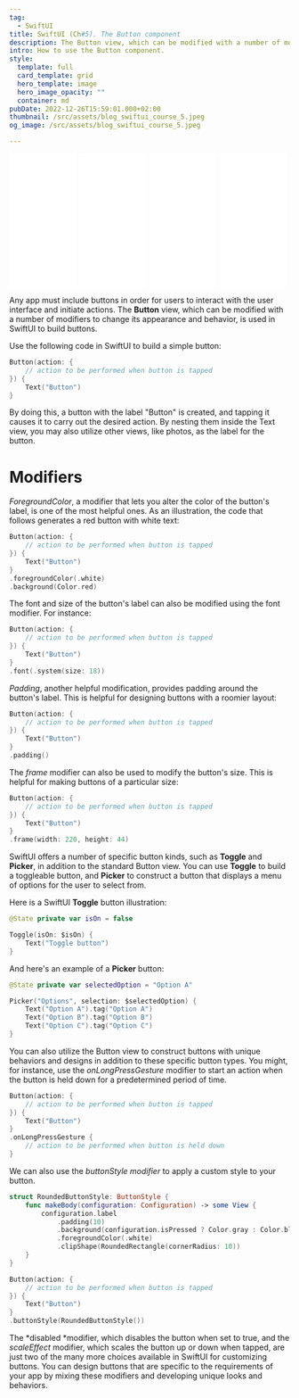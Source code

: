 ```yaml
---
tag:
  - SwiftUI
title: SwiftUI (Ch#5). The Button component
description: The Button view, which can be modified with a number of modifiers to change its appearance and behavior, is used in SwiftUI to build buttons.
intro: How to use the Button component.
style:
  template: full
  card_template: grid
  hero_template: image
  hero_image_opacity: ""
  container: md
pubDate: 2022-12-26T15:59:01.000+02:00
thumbnail: /src/assets/blog_swiftui_course_5.jpeg
og_image: /src/assets/blog_swiftui_course_5.jpeg

---
```



<div style="display: flex; flex-direction: row; justify-content: space-around;">
<div style="width: 25%; align-items: center;">
<iframe sandbox="allow-popups allow-scripts allow-modals allow-forms allow-same-origin" style="width:120px;height:240px;" marginwidth="0" marginheight="0" scrolling="no" frameborder="0" src="//ws-na.amazon-adsystem.com/widgets/q?ServiceVersion=20070822&OneJS=1&Operation=GetAdHtml&MarketPlace=US&source=ss&ref=as_ss_li_til&ad_type=product_link&tracking_id=developerbl0a-20&language=es_US&marketplace=amazon&region=US&placement=B0BT5SF8X4&asins=B0BT5SF8X4&linkId=597323fe71c7a3da9a954f100c078b2e&show_border=true&link_opens_in_new_window=true"></iframe>
</div>
<div style="width: 25%; align-items: center;">
<iframe sandbox="allow-popups allow-scripts allow-modals allow-forms allow-same-origin" style="width:120px;height:240px;" marginwidth="0" marginheight="0" scrolling="no" frameborder="0" src="//ws-na.amazon-adsystem.com/widgets/q?ServiceVersion=20070822&OneJS=1&Operation=GetAdHtml&MarketPlace=US&source=ss&ref=as_ss_li_til&ad_type=product_link&tracking_id=developerbl0a-20&language=es_US&marketplace=amazon&region=US&placement=B0BP9KCGPT&asins=B0BP9KCGPT&linkId=15026801f4a89aa8f77b45dcf93adf3c&show_border=true&link_opens_in_new_window=true"></iframe>
</div>
<div style="width: 25%; align-items: center;">
<iframe sandbox="allow-popups allow-scripts allow-modals allow-forms allow-same-origin" style="width:120px;height:240px;" marginwidth="0" marginheight="0" scrolling="no" frameborder="0" src="//ws-na.amazon-adsystem.com/widgets/q?ServiceVersion=20070822&OneJS=1&Operation=GetAdHtml&MarketPlace=US&source=ss&ref=as_ss_li_til&ad_type=product_link&tracking_id=developerbl0a-20&language=es_US&marketplace=amazon&region=US&placement=B0CDTTZGXD&asins=B0CDTTZGXD&linkId=2d50fea5436e2fffe9ea1dd436b00da4&show_border=true&link_opens_in_new_window=true"></iframe>
</div>
<div style="width: 25%; align-items: center;">
<iframe sandbox="allow-popups allow-scripts allow-modals allow-forms allow-same-origin" style="width:120px;height:240px;" marginwidth="0" marginheight="0" scrolling="no" frameborder="0" src="//ws-na.amazon-adsystem.com/widgets/q?ServiceVersion=20070822&OneJS=1&Operation=GetAdHtml&MarketPlace=US&source=ss&ref=as_ss_li_til&ad_type=product_link&tracking_id=developerbl0a-20&language=es_US&marketplace=amazon&region=US&placement=B0BTQ61Z6D&asins=B0BTQ61Z6D&linkId=83b1837665280a201e7011397110569b&show_border=true&link_opens_in_new_window=true"></iframe>
</div>
</div>

<YouTube id="https://youtu.be/nTnd9fNoukA" />

Any app must include buttons in order for users to interact with the user interface and initiate actions. The **Button** view, which can be modified with a number of modifiers to change its appearance and behavior, is used in SwiftUI to build buttons.


Use the following code in SwiftUI to build a simple button:

```swift
Button(action: {
    // action to be performed when button is tapped
}) {
    Text("Button")
}
```

By doing this, a button with the label "Button" is created, and tapping it causes it to carry out the desired action. By nesting them inside the Text view, you may also utilize other views, like photos, as the label for the button.

# Modifiers

*ForegroundColor*, a modifier that lets you alter the color of the button's label, is one of the most helpful ones. As an illustration, the code that follows generates a red button with white text:

```swift
Button(action: {
    // action to be performed when button is tapped
}) {
    Text("Button")
}
.foregroundColor(.white)
.background(Color.red)
```

The font and size of the button's label can also be modified using the font modifier. For instance:

```swift
Button(action: {
    // action to be performed when button is tapped
}) {
    Text("Button")
}
.font(.system(size: 18))
```

*Padding*, another helpful modification, provides padding around the button's label. This is helpful for designing buttons with a roomier layout:


```swift
Button(action: {
    // action to be performed when button is tapped
}) {
    Text("Button")
}
.padding()
```

The *frame* modifier can also be used to modify the button's size. This is helpful for making buttons of a particular size:

```swift
Button(action: {
    // action to be performed when button is tapped
}) {
    Text("Button")
}
.frame(width: 220, height: 44)
```

SwiftUI offers a number of specific button kinds, such as **Toggle** and **Picker**, in addition to the standard Button view. You can use **Toggle** to build a toggleable button, and **Picker** to construct a button that displays a menu of options for the user to select from.

Here is a SwiftUI **Toggle** button illustration:

```swift
@State private var isOn = false

Toggle(isOn: $isOn) {
    Text("Toggle button")
}
```

And here's an example of a **Picker** button:

```swift
@State private var selectedOption = "Option A"

Picker("Options", selection: $selectedOption) {
    Text("Option A").tag("Option A")
    Text("Option B").tag("Option B")
    Text("Option C").tag("Option C")
}
```

You can also utilize the Button view to construct buttons with unique behaviors and designs in addition to these specific button types. You might, for instance, use the *onLongPressGesture* modifier to start an action when the button is held down for a predetermined period of time.

```swift
Button(action: {
    // action to be performed when button is tapped
}) {
    Text("Button")
}
.onLongPressGesture {
    // action to be performed when button is held down
}
```

We can also use the *buttonStyle modifier* to apply a custom style to your button.

```swift
struct RoundedButtonStyle: ButtonStyle {
    func makeBody(configuration: Configuration) -> some View {
        configuration.label
            .padding(10)
            .background(configuration.isPressed ? Color.gray : Color.blue)
            .foregroundColor(.white)
            .clipShape(RoundedRectangle(cornerRadius: 10))
    }
}

Button(action: {
    // action to be performed when button is tapped
}) {
    Text("Button")
}
.buttonStyle(RoundedButtonStyle())
```

The *disabled *modifier, which disables the button when set to true, and the *scaleEffect* modifier, which scales the button up or down when tapped, are just two of the many more choices available in SwiftUI for customizing buttons. You can design buttons that are specific to the requirements of your app by mixing these modifiers and developing unique looks and behaviors.

